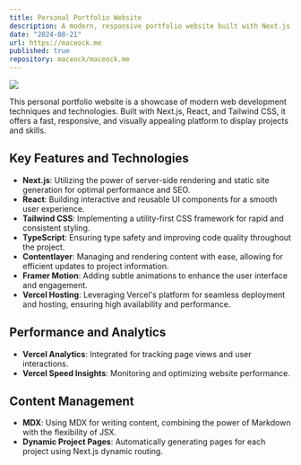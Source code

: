 ```yaml
---
title: Personal Portfolio Website
description: A modern, responsive portfolio website built with Next.js, React, and Tailwind CSS, showcasing projects and skills with a sleek design and optimal performance.
date: "2024-08-21"
url: https://maceock.me
published: true
repository: maceock/maceock.me
---
```


[![](https://maceock.me/og.png)](https://maceock.me)

This personal portfolio website is a showcase of modern web development techniques and technologies. Built with Next.js, React, and Tailwind CSS, it offers a fast, responsive, and visually appealing platform to display projects and skills.

## Key Features and Technologies

- **Next.js**: Utilizing the power of server-side rendering and static site generation for optimal performance and SEO.
- **React**: Building interactive and reusable UI components for a smooth user experience.
- **Tailwind CSS**: Implementing a utility-first CSS framework for rapid and consistent styling.
- **TypeScript**: Ensuring type safety and improving code quality throughout the project.
- **Contentlayer**: Managing and rendering content with ease, allowing for efficient updates to project information.
- **Framer Motion**: Adding subtle animations to enhance the user interface and engagement.
- **Vercel Hosting**: Leveraging Vercel's platform for seamless deployment and hosting, ensuring high availability and performance.

## Performance and Analytics

- **Vercel Analytics**: Integrated for tracking page views and user interactions.
- **Vercel Speed Insights**: Monitoring and optimizing website performance.

## Content Management

- **MDX**: Using MDX for writing content, combining the power of Markdown with the flexibility of JSX.
- **Dynamic Project Pages**: Automatically generating pages for each project using Next.js dynamic routing.
